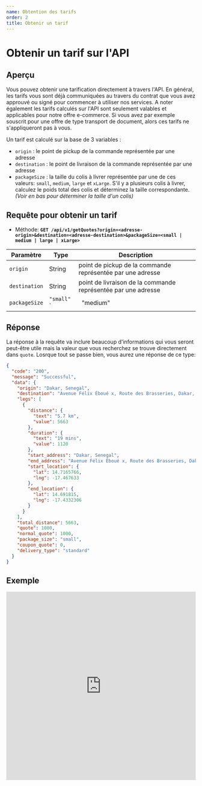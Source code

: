 ```yaml
---
name: Obtention des tarifs
order: 2
title: Obtenir un tarif
---
```


# Obtenir un tarif sur l'API

## Aperçu

Vous pouvez obtenir une tarification directement à travers l'API. En général, les tarifs vous sont déjà communiquées au travers du contrat que vous avez approuvé ou signé pour commencer à utiliser nos services. A noter également les tarifs calculés sur l'API sont seulement valables et applicables pour notre offre e-commerce. Si vous avez par exemple souscrit pour une offre de type transport de document, alors ces tarifs ne s'appliqueront pas à vous.

Un tarif est calculé sur la base de 3 variables :

- `origin` : le point de pickup de la commande représentée par une adresse
- `destination` : le point de livraison de la commande représentée par une adresse
- `packageSize` : la taille du colis à livrer représentée par une de ces valeurs: `small`, `medium`, `large` et `xLarge`. S'il y a plusieurs colis à livrer, calculez le poids total des colis et déterminez la taille correspondante. _(Voir en bas pour déterminer la taille d'un colis)_

## Requête pour obtenir un tarif

- Méthode: **`GET /api/v1/getQuotes?origin=<adresse-origin>&destination=<adresse-destination>&packageSize=<small | medium | large | xLarge>`**

| Paramètre     | Type                                                  | Description                                                                                                                                          |
| ------------- | ----------------------------------------------------- | ---------------------------------------------------------------------------------------------------------------------------------------------------- |
| `origin`      | String                                                | point de pickup de la commande représentée par une adresse                                                                                           |
| `destination` | String                                                | point de livraison de la commande représentée par une adresse                                                                                        |
| `packageSize` | `"small"` `|` `"medium"` `|` `"large"` `|` `"xLarge"` | la taille du colis à livrer. **small** correspond à maximum 5kg, **medium** à maximum 30 kg, **large** à maximum 60 kg et **xLarge** à maximum 100kg |

## Réponse

La réponse à la requête va inclure beaucoup d'informations qui vous seront peut-être utile mais la valeur que vous recherchez se trouve directement dans `quote`. Losrque tout se passe bien, vous aurez une réponse de ce type:

```json
{
  "code": "200",
  "message": "Successful",
  "data": {
    "origin": "Dakar, Senegal",
    "destination": "Avenue Félix Éboué x, Route des Brasseries, Dakar, Senegal",
    "legs": [
      {
        "distance": {
          "text": "5.7 km",
          "value": 5663
        },
        "duration": {
          "text": "19 mins",
          "value": 1120
        },
        "start_address": "Dakar, Senegal",
        "end_address": "Avenue Félix Éboué x, Route des Brasseries, Dakar, Senegal",
        "start_location": {
          "lat": 14.7165766,
          "lng": -17.467633
        },
        "end_location": {
          "lat": 14.691815,
          "lng": -17.4332306
        }
      }
    ],
    "total_distance": 5663,
    "quote": 1000,
    "normal_quote": 1000,
    "package_size": "small",
    "coupon_quote": 0,
    "delivery_type": "standard"
  }
}
```

## Exemple

<iframe
  src="https://gist.github.com/madiodio/3eb7b4746b9c8fbd432bcad10b01ca4e.pibb"
  frameborder="0"
  css="overflow:hidden;overflow-x:hidden;overflow-y:hidden;width:100%;"
  height="500px"
  width="100%"
  scrolling="auto"
></iframe>
